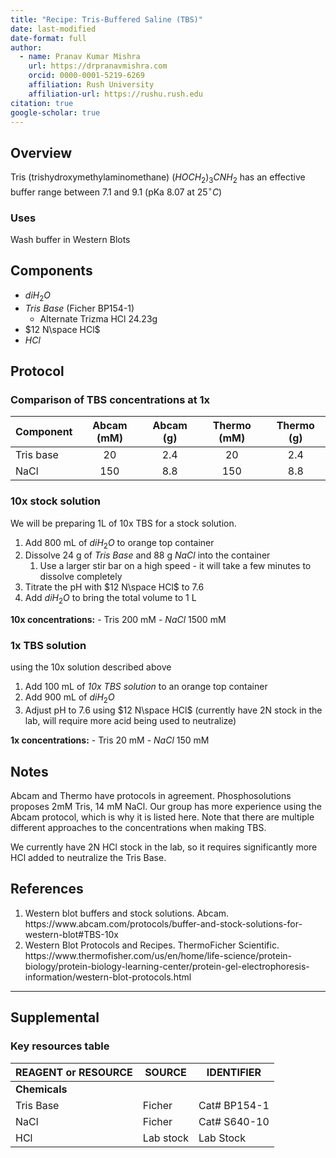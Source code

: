 ```yaml
---
title: "Recipe: Tris-Buffered Saline (TBS)"
date: last-modified
date-format: full
author:
  - name: Pranav Kumar Mishra
    url: https://drpranavmishra.com
    orcid: 0000-0001-5219-6269 
    affiliation: Rush University
    affiliation-url: https://rushu.rush.edu 
citation: true
google-scholar: true
---
```


## Overview

Tris (trishydroxymethylaminomethane) $(HOCH_2)_3CNH_2$ has an effective buffer range between 7.1 and 9.1 (pKa 8.07 at $25 ^\circ C$)

### Uses

Wash buffer in Western Blots

## Components

-   $diH_2O$
-   *Tris Base* (Ficher BP154-1)
    -   Alternate Trizma HCl 24.23g
-   $12 N\space HCl$
-   $HCl$

## Protocol

### Comparison of TBS concentrations at 1x

| Component | Abcam (mM) | Abcam (g) | Thermo (mM) | Thermo (g) |
|-----------|:----------:|:---------:|:-----------:|:----------:|
| Tris base |     20     |    2.4    |     20      |    2.4     |
| NaCl      |    150     |    8.8    |     150     |    8.8     |

### 10x stock solution

We will be preparing 1L of 10x TBS for a stock solution.

1.  Add 800 mL of $diH_2O$ to orange top container
2.  Dissolve 24 g of *Tris Base* and 88 g $NaCl$ into the container
    1.  Use a larger stir bar on a high speed - it will take a few minutes to dissolve completely
3.  Titrate the pH with $12 N\space HCl$ to 7.6
4.  Add $diH_2O$ to bring the total volume to 1 L

**10x concentrations:** - Tris 200 mM - $NaCl$ 1500 mM

### 1x TBS solution

using the 10x solution described above

1.  Add 100 mL of *10x TBS solution* to an orange top container
2.  Add 900 mL of $diH_2O$
3.  Adjust pH to 7.6 using $12 N\space HCl$ (currently have 2N stock in the lab, will require more acid being used to neutralize)

**1x concentrations:** - Tris 20 mM - $NaCl$ 150 mM

## Notes

Abcam and Thermo have protocols in agreement. Phosphosolutions proposes 2mM Tris, 14 mM NaCl. Our group has more experience using the Abcam protocol, which is why it is listed here. Note that there are multiple different approaches to the concentrations when making TBS.

We currently have 2N HCl stock in the lab, so it requires significantly more HCl added to neutralize the Tris Base.

## References

1.  Western blot buffers and stock solutions. Abcam. https://www.abcam.com/protocols/buffer-and-stock-solutions-for-western-blot#TBS-10x
2.  Western Blot Protocols and Recipes. ThermoFicher Scientific. https://www.thermofisher.com/us/en/home/life-science/protein-biology/protein-biology-learning-center/protein-gel-electrophoresis-information/western-blot-protocols.html

------------------------------------------------------------------------

## Supplemental

### Key resources table

| **REAGENT or RESOURCE** | **SOURCE** | **IDENTIFIER** |
|-------------------------|------------|----------------|
| **Chemicals**           |            |                |
| Tris Base               | Ficher     | Cat# BP154-1   |
| NaCl                    | Ficher     | Cat# S640-10   |
| HCl                     | Lab stock  | Lab Stock      |
